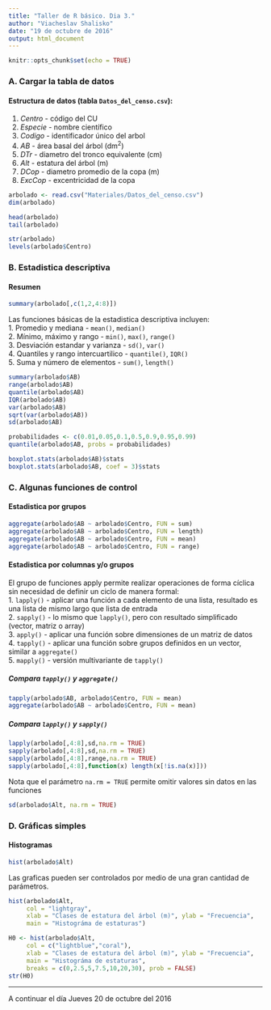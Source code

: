 ---
title: "Taller de R básico. Dia 3."
author: "Viacheslav Shalisko"
date: "19 de octubre de 2016"
output: html_document
---

```{r setup, include=FALSE}
knitr::opts_chunk$set(echo = TRUE)
```

### A. Cargar la tabla de datos
#### Estructura de datos (tabla `Datos_del_censo.csv`):  
1. *Centro* - código del CU  
2. *Especie* - nombre científico  
3. *Codigo* - identificador único del arbol  
4. *AB* - área basal del árbol (dm^2^)  
5. *DTr* - diametro del tronco equivalente (cm)  
6. *Alt* - estatura del árbol (m)  
7. *DCop* - diametro promedio de la copa (m)  
8. *ExcCop* - excentricidad de la copa  

```{r}
arbolado <- read.csv("Materiales/Datos_del_censo.csv")
dim(arbolado)
```

```{r}
head(arbolado)
tail(arbolado)
```

```{r}
str(arbolado)
levels(arbolado$Centro)
```

### B. Estadistica descriptiva
#### Resumen 

```{r}
summary(arbolado[,c(1,2,4:8)])
```

Las funciones básicas de la estadistica descriptiva incluyen:  
1. Promedio y mediana - `mean()`, `median()`  
2. Mínimo, máximo y rango - `min()`, `max()`, `range()`  
3. Desviación estandar y varianza - `sd()`, `var()`  
4. Quantiles y rango intercuartilico - `quantile()`, `IQR()`  
5. Suma y número de elementos - `sum()`, `length()`

```{r}
summary(arbolado$AB)
range(arbolado$AB)
quantile(arbolado$AB)
IQR(arbolado$AB)
var(arbolado$AB)
sqrt(var(arbolado$AB))
sd(arbolado$AB)
```

```{r}
probabilidades <- c(0.01,0.05,0.1,0.5,0.9,0.95,0.99)
quantile(arbolado$AB, probs = probabilidades)

boxplot.stats(arbolado$AB)$stats
boxplot.stats(arbolado$AB, coef = 3)$stats
```

### C. Algunas funciones de control
#### Estadistica por grupos 

```{r}
aggregate(arbolado$AB ~ arbolado$Centro, FUN = sum)
aggregate(arbolado$AB ~ arbolado$Centro, FUN = length)
aggregate(arbolado$AB ~ arbolado$Centro, FUN = mean)
aggregate(arbolado$AB ~ arbolado$Centro, FUN = range)
```

#### Estadistica por columnas y/o grupos

El grupo de funciones apply permite realizar operaciones de forma cíclica sin necesidad de definir un ciclo de manera formal:  
1. `lapply()` - aplicar una función a cada elemento de una lista, resultado es una lista de mismo largo que lista de entrada  
2. `sapply()` - lo mismo que `lapply()`, pero con resultado simplificado (vector, matriz o array)  
3. `apply()` - aplicar una función sobre dimensiones de un matriz de datos  
4. `tapply()` - aplicar una función sobre grupos definidos en un vector, similar a `aggregate()`    
5. `mapply()` - versión multivariante de `tapply()`     

##### Compara `tapply()` y `aggregate()`

```{r}
tapply(arbolado$AB, arbolado$Centro, FUN = mean)
aggregate(arbolado$AB ~ arbolado$Centro, FUN = mean)
```

##### Compara `lapply()` y `sapply()`

```{r}
lapply(arbolado[,4:8],sd,na.rm = TRUE)
sapply(arbolado[,4:8],sd,na.rm = TRUE)
sapply(arbolado[,4:8],range,na.rm = TRUE)
sapply(arbolado[,4:8],function(x) length(x[!is.na(x)]))
```

Nota que el parámetro `na.rm = TRUE` permite omitir valores sin datos en las funciones

```{r}
sd(arbolado$Alt, na.rm = TRUE)
```


### D. Gráficas simples
#### Histogramas

```{r}
hist(arbolado$Alt)
```

Las graficas pueden ser controlados por medio de una gran cantidad de parámetros.

```{r fig.width=8, fig.height=4, warning=FALSE}
hist(arbolado$Alt, 
     col = "lightgray",
     xlab = "Clases de estatura del árbol (m)", ylab = "Frecuencia",
     main = "Histográma de estaturas")
```

```{r fig.width=8, fig.height=4, warning=FALSE}
H0 <- hist(arbolado$Alt, 
     col = c("lightblue","coral"),
     xlab = "Clases de estatura del árbol (m)", ylab = "Frecuencia",
     main = "Histográma de estaturas",
     breaks = c(0,2.5,5,7.5,10,20,30), prob = FALSE)
str(H0)
```

*** 

A continuar el día Jueves 20 de octubre del 2016

